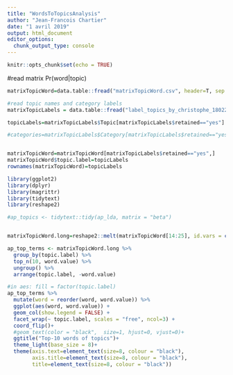 ```yaml
---
title: "WordsToTopicsAnalysis"
author: "Jean-Francois Chartier"
date: "1 avril 2019"
output: html_document
editor_options: 
  chunk_output_type: console
---
```


```r
knitr::opts_chunk$set(echo = TRUE)
```

#read matrix Pr(word|topic)
```r
matrixTopicWord=data.table::fread("matrixTopicWord.csv", header=T, sep = ",", encoding = "UTF-8", stringsAsFactors = F, drop = 1)

#read topic names and category labels
matrixTopicLabels = data.table::fread("label_topics_by_christophe_180227_180611.csv", header=T, sep = ",", encoding = "UTF-8")

topicLabels=matrixTopicLabels$Topic[matrixTopicLabels$retained=="yes"]

#categories=matrixTopicLabels$Category[matrixTopicLabels$retained=="yes"]


matrixTopicWord=matrixTopicWord[matrixTopicLabels$retained=="yes",]
matrixTopicWord$topic.label=topicLabels
rownames(matrixTopicWord)=topicLabels

```


```r
library(ggplot2)
library(dplyr)
library(magrittr)
library(tidytext)
library(reshape2)

#ap_topics <- tidytext::tidy(ap_lda, matrix = "beta")


matrixTopicWord.long=reshape2::melt(matrixTopicWord[14:25], id.vars = c("topic.label"), variable.name = "word", value.name = "word.value")

ap_top_terms <- matrixTopicWord.long %>%
  group_by(topic.label) %>%
  top_n(10, word.value) %>%
  ungroup() %>%
  arrange(topic.label, -word.value)

#in aes: fill = factor(topic.label)
ap_top_terms %>%
  mutate(word = reorder(word, word.value)) %>%
  ggplot(aes(word, word.value)) +
  geom_col(show.legend = FALSE) +
  facet_wrap(~ topic.label, scales = "free", ncol=3) +
  coord_flip()+
  #geom_text(color = "black",  size=1, hjust=0, vjust=0)+
  ggtitle("Top-10 words of topics")+
  theme_light(base_size = 8)+
  theme(axis.text=element_text(size=8, colour = "black"),
        axis.title=element_text(size=8, colour = "black"),
        title=element_text(size=8, colour = "black"))

```

